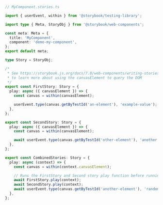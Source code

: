 ```ts
// MyComponent.stories.ts

import { userEvent, within } from '@storybook/testing-library';

import type { Meta, StoryObj } from '@storybook/web-components';

const meta: Meta = {
  title: 'MyComponent',
  component: 'demo-my-component',
};
export default meta;

type Story = StoryObj;

/*
 * See https://storybook.js.org/docs/7.0/web-components/writing-stories/play-function#working-with-the-canvas
 * to learn more about using the canvasElement to query the DOM
 */
export const FirstStory: Story = {
  play: async ({ canvasElement }) => {
    const canvas = within(canvasElement);

    userEvent.type(canvas.getByTestId('an-element'), 'example-value');
  },
};

export const SecondStory: Story = {
  play: async ({ canvasElement }) => {
    const canvas = within(canvasElement);

    await userEvent.type(canvas.getByTestId('other-element'), 'another value');
  },
};

export const CombinedStories: Story = {
  play: async (context) => {
    const canvas = within(context.canvasElement);

    // Runs the FirstStory and Second story play function before running this story's play function
    await FirstStory.play(context);
    await SecondStory.play(context);
    await userEvent.type(canvas.getByTestId('another-element'), 'random value');
  },
};
```
